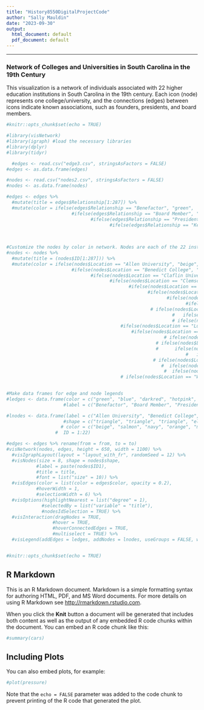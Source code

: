 ```yaml
---
title: "History8550DigitalProjectCode"
author: "Sally Mauldin"
date: "2023-09-30"
output:
  html_document: default
  pdf_document: default
---
```

---
<style type="text/css">
h6 { /* Header 6 */
 font-size: 10px;
 color: black;
 text-align: center
}
</style>

### Network of Colleges and Universities in South Carolina in the 19th Century

This visualization is a network of individuals associated with 22 higher education institutions in South Carolina in the 19th century. Each icon (node) represents one college/university, and the connections (edges) between icons indicate known associations, such as founders, presidents, and board members. 
```r
#knitr::opts_chunk$set(echo = TRUE)
```

```r
#library(visNetwork)
#library(igraph) #load the necessary libraries
#library(dplyr)
#library(tidyr)
```

````r
 
  #edges <- read.csv("edge3.csv", stringsAsFactors = FALSE) 
#edges <- as.data.frame(edges)

#nodes <- read.csv("nodes2.csv", stringsAsFactors = FALSE) 
#nodes <- as.data.frame(nodes)
````

````r
#edges <- edges %>%
  #mutate(title = edges$Relationship[1:287]) %>%
  #mutate(color = ifelse(edges$Relationship == "Benefactor", "green",
                        #ifelse(edges$Relationship == "Board Member", "blue",
                               #ifelse(edges$Relationship == "President", "darkred",
                                      #ifelse(edges$Relationship == "Key Figure", "hotpink",
                                                                                       #ifelse(edges$Relationship == "Founder", "purple",
                                                                                              #ifelse(edges$Relationship == "Namesake", "turquoise", "gray")))))))
````

````r
#Customize the nodes by color in network. Nodes are each of the 22 institutions.
#nodes <- nodes %>%
  #mutate(title = (nodes$ID[1:287])) %>%
  #mutate(color = ifelse(nodes$Location == "Allen University", "beige",
                        #ifelse(nodes$Location == "Benedict College", "salmon",
                               #ifelse(nodes$Location == "Claflin University", "navy",
                                      #ifelse(nodes$Location == "Clemson University", "orange",
                                             #ifelse(nodes$Location == "College of Charleston", "maroon",
                                                    #ifelse(nodes$Location == "Columbia College", "lavender",
                                                           #ifelse(nodes$Location == "Converse University", "pink",
                                                                  #ifelse(nodes$Location == "Erskine College", "brown",
                                                     # ifelse(nodes$Location == "Furman University", "cyan",
                                                             #   ifelse(nodes$Location == "Lander University", "cadetblue",
                                                             # ifelse(nodes$Location == "Limestone University", "darkgray",
                                          #ifelse(nodes$Location == "Lutheran Theological Southern Seminary", "blueviolet",
                                              #ifelse(nodes$Location == "Medical University of South Carolina", "brown4",
                                                          # ifelse(nodes$Location == "Newberry College", "aquamarine",
                                                       # ifelse(nodes$Location == "North Greenville University", "yellow",
                                                       #      ifelse(nodes$Location == "Presbyterian College", "royalblue",                                                        ifelse(nodes$Location == "South Carolina State University", "red",
                                                                  #   ifelse(nodes$Location == "The Citadel", "powderblue",
                                                      # ifelse(nodes$Location == "University of South Carolina", "black",
                                                         #  ifelse(nodes$Location == "Voorhees University", "lightgreen",
                                                          #  ifelse(nodes$Location == "Winthrop University", "lightyellow",
                                          # ifelse(nodes$Location == "Wofford College", "gold", "tan")))))))))))))))))))))))
      
````


```r
#Make data frames for edge and node legends
#ledges <- data.frame(color = c("green", "blue", "darkred", "hotpink", "purple", "turquoise"),
                     #label = c("Benefactor", "Board Member", "President", "Key Figure", "Founder", "Namesake"))

#lnodes <- data.frame(label = c("Allen University", "Benedict College", "Claflin University", "Clemson University", "College of Charleston", "Columbia College", "Converse University", "Erskine College", "Furman University", "Lander University", "Limestone University", "Lutheran Theological Southern Seminary", "Medical University of South Carolina", "Newberry College", "North Greenville University", "Presbyterian College", "South Carolina State University", "The Citadel", "University of South Carolina", "Voorhees University", "Winthrop University", "Wofford College"),
                     #shape = c("triangle", "triangle", "triangle", "ellipse", "ellipse", "triangle", "triangle", "triangle", "triangle", "triangle", "triangle", "triangle", "square", "triangle", "triangle", "triangle", "ellipse", "ellipse", "ellipse", "triangle", "ellipse", "triangle"),
                    # color = c("beige", "salmon", "navy", "orange", "maroon", "lavender", "pink", "brown", "cyan", "cadetblue", "darkgray", "blueviolet", "brown4", "aquamarine", "yellow", "royalblue", "red", "powderblue", "black", "lightgreen", "lightyellow", "gold"),
                  #  ID = 1:22) 
```


```r
#edges <- edges %>% rename(from = from, to = to)
#visNetwork(nodes, edges, height = 650, width = 1100) %>%
  #visIgraphLayout(layout = "layout_with_fr", randomSeed = 12) %>% 
  #visNodes(size = 8, shape = nodes$shape, 
           #label = paste(nodes$ID1),
           #title = title,
           #font = list("size" = 10)) %>%
  #visEdges(color = list(color = edges$color, opacity = 0.2),
           #hoverWidth = 1,
           #selectionWidth = 6) %>%
  #visOptions(highlightNearest = list("degree" = 1),
             #selectedBy = list("variable" = "title"),
             #nodesIdSelection = TRUE) %>%
  #visInteraction(dragNodes = TRUE,
                 #hover = TRUE,
                 #hoverConnectedEdges = TRUE,
                 #multiselect = TRUE) %>%
  #visLegend(addEdges = ledges, addNodes = lnodes, useGroups = FALSE, width = 0.12, position = "left")



```
 
```r
#knitr::opts_chunk$set(echo = TRUE)
```

## R Markdown

This is an R Markdown document. Markdown is a simple formatting syntax for authoring HTML, PDF, and MS Word documents. For more details on using R Markdown see <http://rmarkdown.rstudio.com>.

When you click the **Knit** button a document will be generated that includes both content as well as the output of any embedded R code chunks within the document. You can embed an R code chunk like this:

```r
#summary(cars)
```

## Including Plots

You can also embed plots, for example:

```r
#plot(pressure)
```

Note that the `echo = FALSE` parameter was added to the code chunk to prevent printing of the R code that generated the plot.
